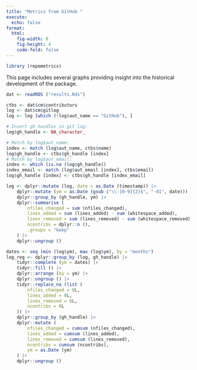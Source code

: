 ```yaml
---
title: "Metrics from GitHub "
execute:
  echo: false
format: 
  html:
    fig-width: 8
    fig-height: 4
    code-fold: false
---
```


```r
library (repometrics)
```
This page includes several graphs providing insight into the historical
development of the package.

```r
dat <- readRDS ("results.Rds")
```
```r
ctbs <- dat$cm$contributors
log <- dat$cm$gitlog
log <- log [which (!log$aut_name == "GitHub"), ]

# Insert gh handles in git log:
log$gh_handle <- NA_character_

# Match by log$aut_name:
index <- match (log$aut_name, ctbs$name)
log$gh_handle <- ctbs$gh_handle [index]
# Match by log$aut_email:
index <- which (is.na (log$gh_handle))
index_email <- match (log$aut_email [index], ctbs$email)
log$gh_handle [index] <- ctbs$gh_handle [index_email]

log <- dplyr::mutate (log, date = as.Date (timestamp)) |>
    dplyr::mutate (ym = as.Date (gsub ("\\-[0-9]{2}$", "-01", date))) |>
    dplyr::group_by (gh_handle, ym) |>
    dplyr::summarise (
        nfiles_changed = sum (nfiles_changed),
        lines_added = sum (lines_added) - sum (whitespace_added),
        lines_removed = sum (lines_removed) - sum (whitespace_removed),
        ncontribs = dplyr::n (),
        .groups = "keep"
    ) |>
    dplyr::ungroup ()
```

```r
dates <- seq (min (log$ym), max (log$ym), by = "months")
log_reg <- dplyr::group_by (log, gh_handle) |>
    tidyr::complete (ym = dates) |>
    tidyr::fill () |>
    dplyr::arrange (by = ym) |>
    dplyr::ungroup () |>
    tidyr::replace_na (list (
        nfiles_changed = 0L,
        lines_added = 0L,
        lines_removed = 0L,
        ncontribs = 0L
    )) |>
    dplyr::group_by (gh_handle) |>
    dplyr::mutate (
        nfiles_changed = cumsum (nfiles_changed),
        lines_added = cumsum (lines_added),
        lines_removed = cumsum (lines_removed),
        ncontribs = cumsum (ncontribs),
        ym = as.Date (ym)
    ) |>
    dplyr::ungroup ()
```
